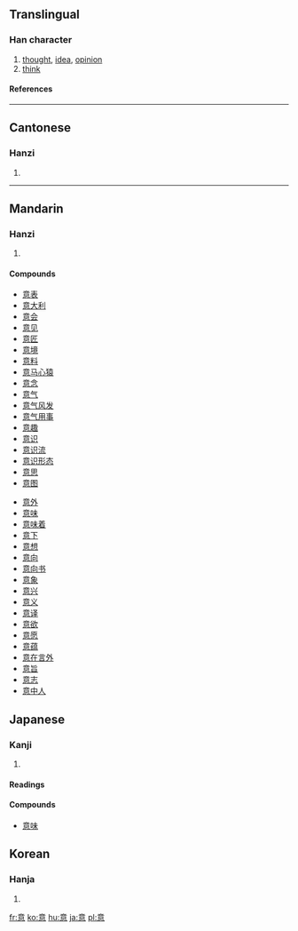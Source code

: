 ==Translingual==
===Han character===
{{Han char|rn=61|rad=心|as=09|sn=13|four=0033<sub>6</sub>|canj=卜廿日心 (YTAP)}}
# [[thought]], [[idea]], [[opinion]]
# [[think]]
====References====
{{Han ref|kx=0394.220|dkj=10921|dj=0730.280|hdz=42323.030|uh=610F|ud=24847|bh=B74E|bd=46926}}
----
==Cantonese==
===Hanzi===
{{yue-hanzi|jyut=|y=yi3}}
# {{defn|Cantonese}}
----
==Mandarin==
===Hanzi===
{{cmn-hanzi|pin=[[yì]] (yi4)|wg=i<sup>4</sup>}}
# {{defn|Mandarin}}
{{rfc-auto}}
====Compounds====
{{top2}}
*[[意表]]
*[[意大利]]
*[[意会]]
*[[意见]]
*[[意匠]]
*[[意境]]
*[[意料]]
*[[意马心猿]]
*[[意念]]
*[[意气]]
*[[意气风发]]
*[[意气用事]]
*[[意趣]]
*[[意识]]
*[[意识流]]
*[[意识形态]]
*[[意思]]
*[[意图]]
{{mid2}}
*[[意外]]
*[[意味]]
*[[意味着]]
*[[意下]]
*[[意想]]
*[[意向]]
*[[意向书]]
*[[意象]]
*[[意兴]]
*[[意义]]
*[[意译]]
*[[意欲]]
*[[意愿]]
*[[意蕴]]
*[[意在言外]]
*[[意旨]]
*[[意志]]
*[[意中人]]
{{bottom}}



== Japanese ==
===Kanji===
{{ja-kanji|grade=|rs=心09}}
# {{defn|Japanese}} 
====Readings====
{{ja-readings|on=[[い]] (i)|kun=[[こころ]] (kokoro), [[おもい]] (omoi), [[おもう]] (omou)}}

====Compounds====
*[[意味]]

==Korean==
===Hanja===
{{ko-hanja|hangeul=의|eumhun=|rv=ui|mr=ŭi|y=uy}}
# {{defn|Korean}}

[[fr:意]]
[[ko:意]]
[[hu:意]]
[[ja:意]]
[[pl:意]]